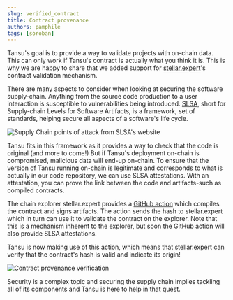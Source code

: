 ```yaml
---
slug: verified_contract
title: Contract provenance
authors: pamphile
tags: [soroban]
---
```


Tansu's goal is to provide a way to validate projects with on-chain data. This can only work if Tansu's contract is actually what you think it is. This is why we are happy to share that we added support for [stellar.expert](https://stellar.expert/explorer/public)'s contract validation mechanism.

<!-- truncate -->

There are many aspects to consider when looking at securing the software supply-chain. Anything from the source code production to a user interaction is susceptible to vulnerabilities being introduced. [SLSA](https://slsa.dev), short for Supply-chain Levels for Software Artifacts, is a framework, set of standards, helping secure all aspects of a software's life cycle.

![Supply Chain points of attack from SLSA's website](/assets/blog/supply_chain.png)

Tansu fits in this framework as it provides a way to check that the code is original (and more to come!) But if Tansu's deployment on-chain is compromised, malicious data will end-up on-chain. To ensure that the version of Tansu running on-chain is legitimate and corresponds to what is actually in our code repository, we can use SLSA attestations. With an attestation, you can prove the link between the code and artifacts-such as compiled contracts.

The chain explorer stellar.expert provides a [GitHub action](https://stellar.expert/explorer/public/contract/validation) which compiles the contract and signs artifacts. The action sends the hash to stellar.expert which in turn can use it to validate the contract on the explorer. Note that this is a mechanism inherent to the explorer, but soon the GitHub action will also provide SLSA attestations.

Tansu is now making use of this action, which means that stellar.expert can verify that the contract's hash is valid and indicate its origin!

![Contract provenance verification](/assets/blog/verified_contract.png)

Security is a complex topic and securing the supply chain implies tackling all of its components and Tansu is here to help in that quest.
